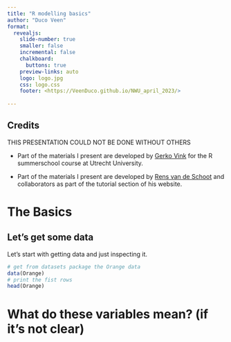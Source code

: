 ```yaml
---
title: "R modelling basics"
author: "Duco Veen"
format: 
  revealjs:
    slide-number: true
    smaller: false
    incremental: false
    chalkboard: 
      buttons: true
    preview-links: auto
    logo: logo.jpg
    css: logo.css
    footer: <https://VeenDuco.github.io/NWU_april_2023/>
    
---
```


## Credits {.smaller}
::: {.nonincremental}

THIS PRESENTATION COULD NOT BE DONE WITHOUT OTHERS

- Part of the materials I present are developed by [Gerko Vink](https://www.gerkovink.com/) for the R summerschool course at Utrecht University. 

- Part of the materials I present are developed by [Rens van de Schoot](https://www.rensvandeschoot.com/) and collaborators as part of the tutorial section of his website.

:::

# The Basics

## Let's get some data

Let's start with getting data and just inspecting it.

```r
# get from datasets package the Orange data
data(Orange)
# print the fist rows
head(Orange)
``` 

# What do these variables mean? (if it's not clear)


